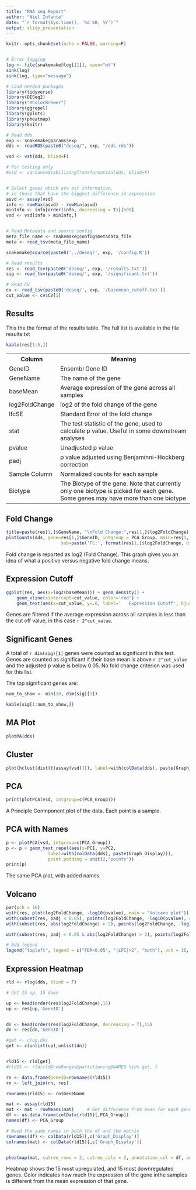 ```yaml
---
title: "RNA seq Report"
author: "Niel Infante"
date: "`r format(Sys.time(), '%d %B, %Y')`"
output: slidy_presentation
---
```


```r
knitr::opts_chunk$set(echo = FALSE, warning=F)


# Error logging
log <- file(snakemake@log[[1]], open="wt")
sink(log)
sink(log, type="message")

# Load needed packages
library(tidyverse)
library(DESeq2)
library("RColorBrewer")
library(ggrepel)
library(gplots)
library(pheatmap)
library(knitr)

# Read dds
exp <- snakemake@params$exp
dds <- readRDS(paste0("deseq/", exp, "/dds.rds"))

vsd <- vst(dds, blind=F)

# For testing only
#vsd <- varianceStabilizingTransformation(dds, blind=F)


# Select genes which are ost informative,
# ie those that have the biggest difference in expression
asvd <- assay(vsd)
info <- rowMax(asvd) - rowMin(asvd)
minInfo <- info[order(info, decreasing = T)][500]
vsd <- vsd[info > minInfo,]


# Read Metadata and source config
meta_file_name <- snakemake@config$metadata_file
meta <- read_tsv(meta_file_name)

snakemake@source(paste0('../deseq/', exp, '/config.R'))

# Read results
res <- read_tsv(paste0('deseq/', exp, '/results.txt'))
sig <- read_tsv(paste0('deseq/', exp, '/significant.txt'))

# Read CV
cv <- read_tsv(paste0('deseq/', exp, '/basemean_cutoff.txt'))
cut_value <- cv$CV[1]
```

## Results

This the the format of the results table. The full list is available in the file results.txt
```r

kable(res[1:5,])

```

<smaller>
<table>
	<tr>
		<th>Column</th>
		<th>Meaning</th>
	</tr>
	<tr>
		<td>GeneID</td>
		<td>Ensembl Gene ID</td>
	</tr>
	<tr>
		<td>GeneName</td>
		<td>The name of the gene</td>
	</tr>
	<tr>
		<td>baseMean</td>
		<td>Average expression of the gene across all samples</td>
	</tr>
	<tr>
		<td>log2FoldChange</td>
		<td>log2 of the fold change of the gene</td>
	</tr>
	<tr>
		<td>lfcSE</td>
		<td>Standard Error of the fold change</td>
	</tr>
	<tr>
		<td>stat</td>
		<td>The test statistic of the gene, used to calculate p value. Useful in some downstream analyses</td>
	</tr>
	<tr>
		<td>pvalue</td>
		<td>Unadjusted p value</td>
	</tr>
	<tr>
		<td>padj</td>
		<td>p value adjusted using Benjaminni-Hockberg correction</td>
	</tr>
	<tr>
		<td>Sample Column</td>
		<td>Normalized counts for each sample</td>
	</tr>
	<tr>
		<td>Biotype</td>
		<td>The Biotype of the gene. Note that currently only one biotype is picked for each gene. Some genes may have more than one biotype</td>
	</tr>
</table>
</smaller>




## Fold Change

```r

title=paste(res[1,]$GeneName, "\nFold Change:",res[1,]$log2FoldChange)
plotCounts(dds, gene=res[1,]$GeneID, intgroup = PCA_Group, main=res[1,]$GeneName, 
					 sub=paste('FC:', format(res[1,]$log2FoldChange, digits=2)), pch=19)


```

Fold change is reported as log2 (Fold Change). This graph gives you an idea of what a positive versus negative fold change means.

## Expression Cutoff

```r
ggplot(res, aes(x=log2(baseMean))) + geom_density() + 
	geom_vline(xintercept=cut_value, color='red') +
	geom_text(aes(x=cut_value, y=.6, label='   Expression Cutoff', hjust='left'), color='red')


```

Genes are filtered if the average expression across all samples is less than the cut off value, in this case `r 2^cut_value`.

## Significant Genes
A total of `r dim(sig)[1]` genes were counted as significant in this test. Genes are counted as significant if their base mean is above `r 2^cut_value` and the adjusted p value is below 0.05. No fold change criterion was used for this list.

The top significant genes are:

```r

num_to_show <- min(10, dim(sig)[1])

kable(sig[1:num_to_show,])

```




## MA Plot

```r
plotMA(dds)
```

<!--  Remove this section 
## Sample Distance

```r

select <- order(rowMeans(counts(dds,normalized=TRUE)),decreasing=TRUE)[1:100]
hmcol <- colorRampPalette(brewer.pal(9, "GnBu"))(100)

distsRL <- dist(t(assay(vsd)))
mat <- as.matrix(distsRL)
rownames(mat) <- colnames(mat) <- with(colData(dds), paste(Graph_Display))

heatmap.2(mat, trace="none", col = rev(hmcol), margin=c(8, 8), density.info = 'none')

```

This is a heatmap of sample distances. Dark indicates the samples are closer together, based on the expression of the 100 most expressed genes.

-->

## Cluster

```r
plot(hclust(dist(t(assay(vsd)))), label=with(colData(dds), paste(Graph_Display)), main='Dendrogram', xlab='', sub='')

```


## PCA
```r


print(plotPCA(vsd, intgroup=c(PCA_Group)))
```

A Principle Conmponent plot of the data. Each point is a sample.


## PCA with Names
```r

p <- plotPCA(vsd, intgroup=c(PCA_Group))
p <- p + geom_text_repel(aes(x=PC1, y=PC2, 
				label=with(colData(dds), paste(Graph_Display))), 
				point.padding = unit(2,"points"))
print(p)

```

The same PCA plot, with added names



##  Volcano

```r

par(pch = 16)
with(res, plot(log2FoldChange, -log10(pvalue), main = "Volcano plot"))
with(subset(res, padj < 0.05), points(log2FoldChange, -log10(pvalue), col = "red"))
with(subset(res, abs(log2FoldChange) > 2), points(log2FoldChange, -log10(pvalue),  col = "orange"))

with(subset(res, padj < 0.05 & abs(log2FoldChange) > 2), points(log2FoldChange,  -log10(pvalue), col = "green"))

# Add legend
legend("topleft", legend = c("FDR<0.05", "|LFC|>2", "both"), pch = 16, col = c("red", "orange", "green"))

```


## Expression Heatmap

```r

rld <- rlog(dds, blind = F)

# Get 15 up, 15 down 

up <- head(order(res$log2FoldChange),15)
up <- res[up,'GeneID']


dn <- head(order(res$log2FoldChange, decreasing = T),15)
dn <- res[dn,'GeneID']

#get <- c(up,dn)
get <- c(unlist(up),unlist(dn))


rld15 <- rld[get]
#rld15 <- rld[rld@rowRanges@partitioning@NAMES %in% get, ]

rn <- data.frame(GeneID=rownames(rld15))
rn <- left_join(rn, res)

rownames(rld15) <- rn$GeneName

mat <- assay(rld15)
mat <- mat - rowMeans(mat)     # Get difference from mean for each gene
df <- as.data.frame(colData(rld15)[,PCA_Group])
names(df) <- PCA_Group

# Need the same names in both the df and the matrix
rownames(df) <- colData(rld15)[,c('Graph_Display')]
colnames(mat) <- colData(rld15)[,c('Graph_Display')]


pheatmap(mat, cutree_rows = 2, cutree_cols = 2, annotation_col = df, angle_col = "45")

```

Heatmap shows the 15 most upregulated, and 15 most downregulated genes. Color indicates how much the expression of the gene inthe samples is different from the mean expression of that gene.








